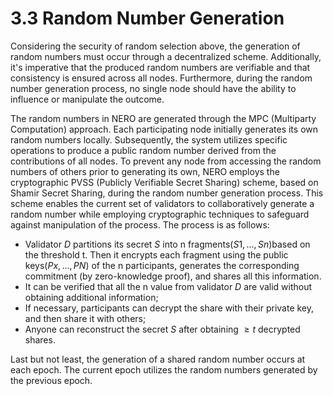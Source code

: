 # 3.3 Random Number Generation

Considering the security of random selection above, the generation of random numbers must occur through a decentralized scheme. Additionally, it's imperative that the produced random numbers are verifiable and that consistency is ensured across all nodes. Furthermore, during the random number generation process, no single node should have the ability to influence or manipulate the outcome.

The random numbers in NERO are generated through the MPC (Multiparty Computation) approach. Each participating node initially generates its own random numbers locally. Subsequently, the system utilizes specific operations to produce a public random number derived from the contributions of all nodes. To prevent any node from accessing the random numbers of others prior to generating its own, NERO employs the cryptographic PVSS (Publicly Verifiable Secret Sharing) scheme, based on Shamir Secret Sharing, during the random number generation process. This scheme enables the current set of validators to collaboratively generate a random number while employing cryptographic techniques to safeguard against manipulation of the process. The process is as follows:

* Validator $D$ partitions its secret $S$ into n fragments$(S1,...,Sn)$based on the threshold t. Then it encrypts each fragment using the public keys$(Px,...,PN)$ of the n participants, generates the corresponding commitment (by zero-knowledge proof), and shares all this information.
* It can be verified that all the n value from validator $D$ are valid without obtaining additional information;
* If necessary, participants can decrypt the share with their private key, and then share it with others;
* Anyone can reconstruct the secret $S$ after obtaining $≥ t$ decrypted shares.

Last but not least, the generation of a shared random number occurs at each epoch. The current epoch utilizes the random numbers generated by the previous epoch.

